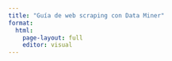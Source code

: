 ```yaml
---
title: "Guía de web scraping con Data Miner"
format: 
  html:
    page-layout: full
    editor: visual
---
```


